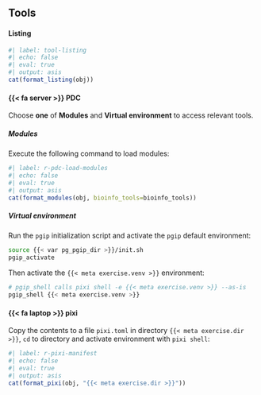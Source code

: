<!-- markdownlint-disable MD041 -->

::: {.callout-note collapse=true}

## Tools

:::{.panel-tabset}

#### Listing

```r
#| label: tool-listing
#| echo: false
#| eval: true
#| output: asis
cat(format_listing(obj))
```

#### {{< fa server >}} PDC

Choose **one** of **Modules** and **Virtual environment** to access
relevant tools.

##### Modules

Execute the following command to load modules:

```r
#| label: r-pdc-load-modules
#| echo: false
#| eval: true
#| output: asis
cat(format_modules(obj, bioinfo_tools=bioinfo_tools))
```

##### Virtual environment

Run the `pgip` initialization script and activate the `pgip`
default environment:

```bash
source {{< var pg_pgip_dir >}}/init.sh
pgip_activate
```

Then activate the `{{< meta exercise.venv >}}` environment:

```bash
# pgip_shell calls pixi shell -e {{< meta exercise.venv >}} --as-is
pgip_shell {{< meta exercise.venv >}}
```

#### {{< fa laptop >}} pixi

Copy the contents to a file `pixi.toml` in directory `{{< meta
exercise.dir >}}`, `cd` to directory and activate
environment with `pixi shell`:

```r
#| label: r-pixi-manifest
#| echo: false
#| eval: true
#| output: asis
cat(format_pixi(obj, "{{< meta exercise.dir >}}"))
```

:::

:::

<!-- markdownlint-enable MD041 -->
